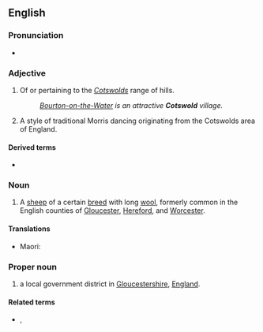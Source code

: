 ==English==

===Pronunciation===
* {{IPA|/ˈkɒts.wəʊld/|lang=en}} {{a|UK}}

===Adjective===
{{en-adj|-}}

# Of or pertaining to the ''[[Cotswolds]]'' range of hills.
#: ''[[w:Bourton-on-the-Water|Bourton-on-the-Water]] is an attractive '''Cotswold''' village.''
# {{lb|en|morris dancing}} A style of traditional Morris dancing originating from the Cotswolds area of England.

====Derived terms====
* {{l|en|Cotswold morris dancing}}

===Noun===
{{en-noun}}

# A [[sheep]] of a certain [[breed]] with long [[wool]], formerly common in the English counties of [[Gloucester]], [[Hereford]], and [[Worcester]].

====Translations====
{{trans-top|breed of sheep}}
* Maori: {{t|mi|Kotiwera}}
{{trans-mid}}
{{trans-bottom}}

===Proper noun===
{{wikipedia|Cotswold District}}
{{en-proper noun}}

# a local government district in [[Gloucestershire]], [[England]].

====Related terms====
* {{l|en|Cotswold Hills}}, {{l|en|Cotswolds}}

{{topics|en|England}}
